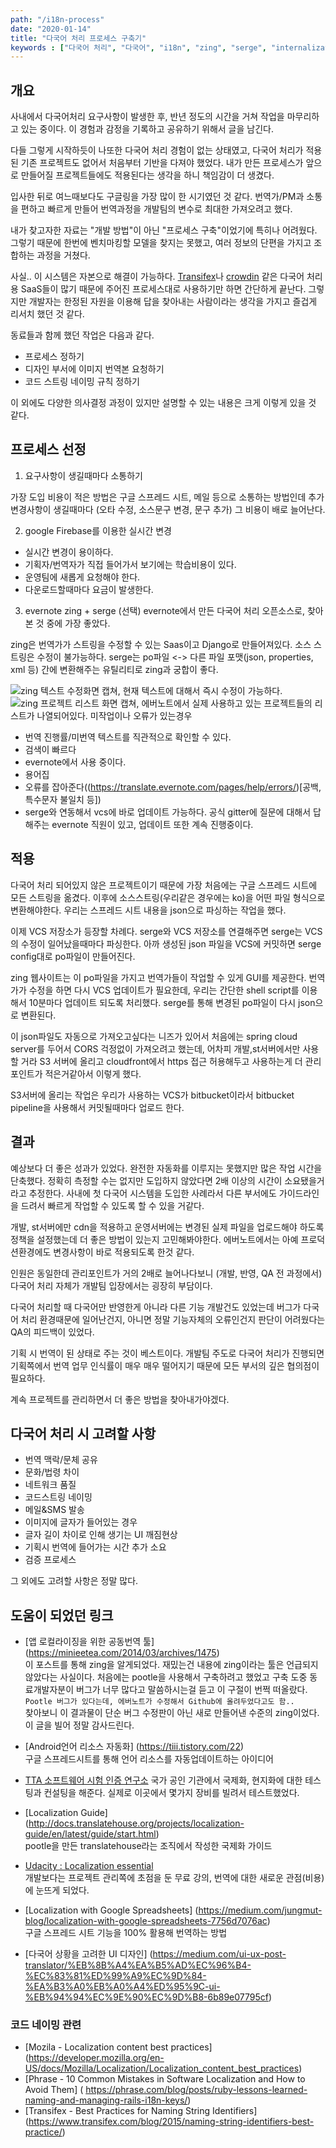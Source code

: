 ```yaml
---
path: "/i18n-process"
date: "2020-01-14"
title: "다국어 처리 프로세스 구축기"
keywords : ["다국어 처리", "다국어", "i18n", "zing", "serge", "internalization", "오픈소스", "무료 다국어 처리 툴"]
---
```


## 개요
사내에서 다국어처리 요구사항이 발생한 후, 반년 정도의 시간을 거쳐 작업을 마무리하고 있는 중이다. 
이 경험과 감정을 기록하고 공유하기 위해서 글을 남긴다.

다들 그렇게 시작하듯이 나또한 다국어 처리 경험이 없는 상태였고, 다국어 처리가 적용된 기존 프로젝트도 없어서 처음부터 기반을 다져야 했었다.
내가 만든 프로세스가 앞으로 만들어질 프로젝트들에도 적용된다는 생각을 하니 책임감이 더 생겼다.

입사한 뒤로 여느때보다도 구글링을 가장 많이 한 시기였던 것 같다.
번역가/PM과 소통을 편하고 빠르게 만들어 번역과정을 개발팀의 변수로 최대한 가져오려고 했다.

내가 찾고자한 자료는 "개발 방법"이 아닌 "프로세스 구축"이었기에 특히나 어려웠다.
그렇기 때문에 한번에 벤치마킹할 모델을 찾지는 못했고, 여러 정보의 단편을 가지고 조합하는 과정을 거쳤다.

사실.. 이 시스템은 자본으로 해결이 가능하다.
[Transifex](https://www.transifex.com/features/translation-tools/)나 [crowdin](https://crowdin.com/) 같은 다국어 처리용 SaaS들이 많기 때문에
주어진 프로세스대로 사용하기만 하면 간단하게 끝난다. 
그렇지만 개발자는 한정된 자원을 이용해 답을 찾아내는 사람이라는 생각을 가지고 즐겁게 리서치 했던 것 같다.

동료들과 함께 했던 작업은 다음과 같다.

- 프로세스 정하기
- 디자인 부서에 이미지 번역본 요청하기
- 코드 스트링 네이밍 규칙 정하기

이 외에도 다양한 의사결정 과정이 있지만 설명할 수 있는 내용은 크게 이렇게 있을 것 같다.

## 프로세스 선정

1. 요구사항이 생길때마다 소통하기

가장 도입 비용이 적은 방법은 구글 스프레드 시트, 메일 등으로 소통하는 방법인데
추가 변경사항이 생길때마다 (오타 수정, 소스문구 변경, 문구 추가) 그 비용이 배로 늘어난다.

2. google Firebase를 이용한 실시간 변경

- 실시간 변경이 용이하다.
- 기획자/번역자가 직접 들어가서 보기에는 학습비용이 있다.
- 운영팀에 새롭게 요청해야 한다.
- 다운로드할때마다 요금이 발생한다.

3. evernote zing + serge (선택)
evernote에서 만든 다국어 처리 오픈소스로, 찾아본 것 중에 가장 좋았다.

zing은 번역가가 스트링을 수정할 수 있는 Saas이고 Django로 만들어져있다. 소스 스트링은 수정이 불가능하다.
serge는 po파일 <-> 다른 파일 포맷(json, properties, xml 등) 간에 변환해주는 유틸리티로 zing과 궁합이 좋다.

![zing 텍스트 수정화면 캡쳐, 현재 텍스트에 대해서 즉시 수정이 가능하다.](https://user-images.githubusercontent.com/41318449/74128698-a82f2280-4bd5-11ea-9b39-5af56cdbde60.PNG)
![zing 프로젝트 리스트 화면 캡쳐, 에버노트에서 실제 사용하고 있는 프로젝트들의 리스트가 나열되어있다. 미작업이나 오류가 있는경우](https://user-images.githubusercontent.com/41318449/74128701-a9f8e600-4bd5-11ea-8736-70be8f271010.PNG)

- 번역 진행률/미번역 텍스트를 직관적으로 확인할 수 있다.
- 검색이 빠르다
- evernote에서 사용 중이다.  
- 용어집
- 오류를 잡아준다((https://translate.evernote.com/pages/help/errors/)[공백, 특수문자 불일치 등])
- serge와 연동해서 vcs에 바로 업데이트 가능하다.
공식 gitter에 질문에 대해서 답해주는 evernote 직원이 있고, 업데이트 또한 계속 진행중이다.

## 적용

다국어 처리 되어있지 않은 프로젝트이기 때문에 가장 처음에는 구글 스프레드 시트에 모든 스트링을 옮겼다. 
이후에 소스스트링(우리같은 경우에는 ko)을 어떤 파일 형식으로 변환해야한다. 우리는 스프레드 시트 내용을 json으로 파싱하는 작업을 했다.

이제 VCS 저장소가 등장할 차례다. serge와 VCS 저장소를 연결해주면 serge는 VCS의 수정이 일어났을때마다 파싱한다.
아까 생성된 json 파일을 VCS에 커밋하면 serge config대로 po파일이 만들어진다. 

zing 웹사이트는 이 po파일을 가지고 번역가들이 작업할 수 있게 GUI를 제공한다.
번역가가 수정을 하면 다시 VCS 업데이트가 필요한데, 우리는 간단한 shell script를 이용해서 10분마다 업데이트 되도록 처리했다.
serge를 통해 변경된 po파일이 다시 json으로 변환된다.

이 json파일도 자동으로 가져오고싶다는 니즈가 있어서 처음에는 spring cloud server를 두어서 CORS 걱정없이 가져오려고 했는데,
어차피 개발,st서버에서만 사용할 거라 S3 서버에 올리고 cloudfront에서 https 접근 허용해두고 사용하는게 더 관리포인트가 적은거같아서 이렇게 했다.

S3서버에 올리는 작업은 우리가 사용하는 VCS가 bitbucket이라서 bitbucket pipeline을 사용해서 커밋될때마다 업로드 한다.


## 결과
예상보다 더 좋은 성과가 있었다. 완전한 자동화를 이루지는 못했지만 많은 작업 시간을 단축했다.
정확히 측정할 수는 없지만 도입하지 않았다면 2배 이상의 시간이 소요됐을거라고 추정한다.
사내에 첫 다국어 시스템을 도입한 사례라서 다른 부서에도 가이드라인을 드려서 빠르게 작업할 수 있도록 할 수 있을 거같다.

개발, st서버에만 cdn을 적용하고 운영서버에는 변경된 실제 파일을 업로드해야 하도록 정책을 설정했는데 더 좋은 방법이 있는지 고민해봐야한다. 에버노트에서는 아예 프로덕션환경에도 변경사항이 바로 적용되도록 한것 같다.

인원은 동일한데 관리포인트가 거의 2배로 늘어나다보니 (개발, 반영, QA 전 과정에서) 다국어 처리 자체가 개발팀 입장에서는 굉장히 부담이다.

다국어 처리할 때 다국어만 반영한게 아니라 다른 기능 개발건도 있었는데 버그가 다국어 처리 환경때문에 일어난건지, 아니면 정말 기능자체의 오류인건지 판단이 어려웠다는 QA의 피드백이 있었다.

기획 시 번역이 된 상태로 주는 것이 베스트이다. 개발팀 주도로 다국어 처리가 진행되면 기획쪽에서 번역 업무 인식률이 매우 매우 떨어지기 때문에 모든 부서의 깊은 협의점이 필요하다.

계속 프로젝트를 관리하면서 더 좋은 방법을 찾아내가야겠다.


## 다국어 처리 시 고려할 사항

- 번역 맥락/문체 공유
- 문화/법령 차이
- 네트워크 품질
- 코드스트링 네이밍
- 메일&SMS 발송
- 이미지에 글자가 들어있는 경우
- 글자 길이 차이로 인해 생기는 UI 깨짐현상
- 기획시 번역에 들어가는 시간 추가 소요
- 검증 프로세스

그 외에도 고려할 사항은 정말 많다.

## 도움이 되었던 링크
- [앱 로컬라이징을 위한 공동번역 툴]
(https://minieetea.com/2014/03/archives/1475)  
이 포스트를 통해 zing을 알게되었다. 재밌는건 내용에 zing이라는 툴은 언급되지 않았다는 사실이다. 처음에는 pootle을 사용해서 구축하려고 했었고 구축 도중 동료개발자분이 버그가 너무 많다고 말씀하시는걸 듣고 이 구절이 번쩍 떠올랐다.
```Pootle 버그가 있다는데, 에버노트가 수정해서 Github에 올려두었다고도 함..```  
찾아보니 이 결과물이 단순 버그 수정판이 아닌 새로 만들어낸 수준의 zing이었다.  
이 글을 빌어 정말 감사드린다.

- [Android언어 리소스 자동화] (https://tiii.tistory.com/22)  
구글 스프레드시트를 통해 언어 리소스를 자동업데이트하는 아이디어

- [TTA 소프트웨어 시험 인증 연구소](http://sw.tta.or.kr/service/esil_it.jsp)
국가 공인 기관에서 국제화, 현지화에 대한 테스팅과 컨설팅을 해준다.
실제로 이곳에서 몇가지 장비를 빌려서 테스트했었다.

- [Localization Guide] (http://docs.translatehouse.org/projects/localization-guide/en/latest/guide/start.html)  
pootle을 만든 translatehouse라는 조직에서 작성한 국제화 가이드

- [Udacity : Localization essential](https://classroom.udacity.com/courses/ud610)  
개발보다는 프로젝트 관리쪽에 초점을 둔 무료 강의, 번역에 대한 새로운 관점(비용)에 눈뜨게 되었다.

- [Localization with Google Spreadsheets] (https://medium.com/jungmut-blog/localization-with-google-spreadsheets-7756d7076ac)  
구글 스프레드 시트 기능을 100% 활용해 번역하는 방법

- [다국어 상황을 고려한 UI 디자인]
(https://medium.com/ui-ux-post-translator/%EB%8B%A4%EA%B5%AD%EC%96%B4-%EC%83%81%ED%99%A9%EC%9D%84-%EA%B3%A0%EB%A0%A4%ED%95%9C-ui-%EB%94%94%EC%9E%90%EC%9D%B8-6b89e07795cf)

### 코드 네이밍 관련
- [Mozila - Localization content best practices] (https://developer.mozilla.org/en-US/docs/Mozilla/Localization/Localization_content_best_practices)
- [Phrase - 10 Common Mistakes in Software Localization and How to Avoid Them] (
https://phrase.com/blog/posts/ruby-lessons-learned-naming-and-managing-rails-i18n-keys/)
- [Transifex - Best Practices for Naming String Identifiers] (https://www.transifex.com/blog/2015/naming-string-identifiers-best-practice/)